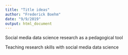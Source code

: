 ```yaml
---
title: "Title ideas"
author: "Frederick Boehm"
date: "9/9/2019"
output: html_document
---
```


Social media data science research as a pedagogical tool

Teaching research skills with social media data science